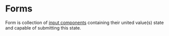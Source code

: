 # Forms

Form is collection of [input components](http://localhost:3000/inputs/input-api) containing their united value(s) state and capable of submitting this state.
